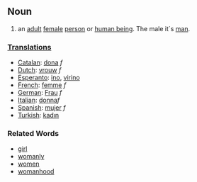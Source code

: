 ==Noun==
# an [[adult]] [[female]] [[person]] or [[w:human being|human being]]. The male it´s [[man]].

===[[Translation]]s===
*[[Catalan]]: [[dona]] ''f''
*[[Dutch]]: [[vrouw]] ''f''
*[[Esperanto]]: [[ino]], [[virino]]
*[[French]]: [[femme]] ''f''
*[[German]]: [[Frau]] ''f''
*[[Italian]]: [[donna]]''f''
*[[Spanish]]: [[mujer]] ''f''
*[[Turkish]]: [[kadın]]

===Related Words===
*[[girl]]
*[[womanly]]
*[[women]]
*[[womanhood]]